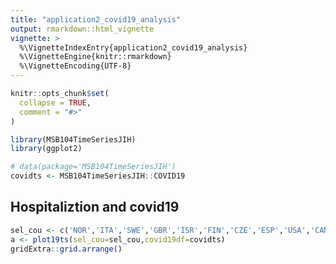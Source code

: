 ```yaml
---
title: "application2_covid19_analysis"
output: rmarkdown::html_vignette
vignette: >
  %\VignetteIndexEntry{application2_covid19_analysis}
  %\VignetteEngine{knitr::rmarkdown}
  %\VignetteEncoding{UTF-8}
---
```


```r
knitr::opts_chunk$set(
  collapse = TRUE,
  comment = "#>"
)
```

```r
library(MSB104TimeSeriesJIH)
library(ggplot2)
```

```r
# data(package='MSB104TimeSeriesJIH')
covidts <- MSB104TimeSeriesJIH::COVID19
```

## Hospitaliztion and covid19

```r
sel_cou <- c('NOR','ITA','SWE','GBR','ISR','FIN','CZE','ESP','USA','CAN','SVK','IND')[c(1,2)]
a <- plot19ts(sel_cou=sel_cou,covid19df=covidts)
gridExtra::grid.arrange()
```



